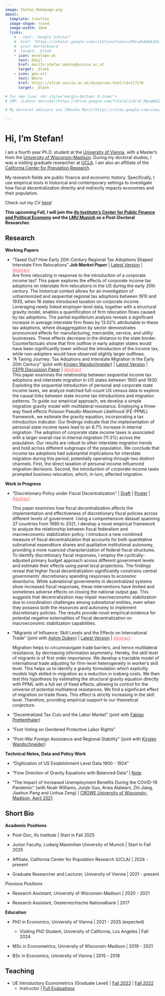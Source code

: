 ---
image: Stefan_Homepage.png
about:
  template: trestles
  image-shape: round
  image-width: 18em
  links:
    # - text: "Google Scholar"
    #  href: "https://scholar.google.com/citations?user=sFKrvAkAAAAJ&hl=en&oi=sra"
    #  icon: mortarboard
    #  target: _blank
    - icon: envelope-at
      text: Email
      href: mailto:stefan.smutny@univie.ac.at
      target: _blank
    - icon: geo-alt
      text: Where
      href: https://ufind.univie.ac.at/de/person.html?id=117176
      target: _blank

# for new line: <br style="margin-bottom: 0.2rem;">
# JMP: [Latest Version](https://drive.google.com/file/d/1idrsD_MqsqWU3ZRCHVjIHrHDyECoU2Ji/view?usp=sharing){target="_blank"}

# My doctoral advisors are [Monika Merz](https://sites.google.com/view/monikamerz){target="_blank"} and [Kirsten Wandschneider](https://wirtschaftsgeschichte.univie.ac.at/menschen/wissenschaftliche-mitarbeiterinnen/wandschneider-kirsten/){target="_blank"}.

---

# Hi, I'm Stefan! 

I am a fourth year Ph.D. student at the [University of Vienna](https://econ.univie.ac.at/){target="_blank"}, with a Master's from the [University of Wisconsin-Madison](https://econ.wisc.edu/){target="_blank"}. During my doctoral studies, I was a visiting graduate researcher at [UCLA](https://economics.ucla.edu/){target="_blank"}. I am also an affiliate of the [California Center for Population Research](https://ccpr.ucla.edu//){target="_blank"}.

My research fields are public finance and economic history. Specifically, I use empirical tools in historical and contemporary settings to investigate how fiscal decentralization directly and indirectly impacts economies and their population.

Check out my CV [here](https://drive.google.com/file/d/1snHpHVrMZMgXSdY6m4Gn6cG-mf3UzUEl/view?usp=drive_link){target="_blank"}!

**This upcoming Fall, I will join the [ifo Institute's Center for Public Finance and Political Economy](https://www.ifo.de/en/research/ifo-center-for-public-finance-and-political-economy){target="_blank"} and the [LMU Munich](https://www.econ.lmu.de/en/index.html){target="_blank"} as a Post-Doctoral Researcher.**


## Research

**Working Papers**

- "Taxed Out? How Early 20th Century Regional Tax Adoptions Shaped Interstate Firm Relocations"
  ***Job Market Paper*** \| [Latest Version](https://drive.google.com/file/d/1idrsD_MqsqWU3ZRCHVjIHrHDyECoU2Ji/view?usp=sharing){target="_blank"} \| <a data-bs-toggle="collapse" data-bs-target="#collapseExample1" aria-expanded="false" aria-controls="collapseExample1" style="cursor: pointer; text-decoration: underline; color: #eb6864;">
  Abstract
</a> <br>
 <div class="collapse" id="collapseExample1" style="border: none;">
  <div class="card card-body no-border">
    Are firms relocating in response to the introduction of a corporate income tax? This paper explores the effects of corporate income tax adoptions on interstate firm relocations in the US during the early 20th century. The historical context allows for an investigation of unharmonized and sequential regional tax adoptions between 1910 and 1930, when 16 states introduced taxation on corporate income. Leveraging newly linked employer-level data, together with a structural gravity model, enables a quantification of firm relocation flows caused by tax adoptions. The partial equilibrium analysis reveals a significant increase in average interstate firm flows by 13.02% attributable to these tax adoptions, where disaggregation by sector demonstrates pronounced effects for manufacturing, mercantile, service, and utility businesses. These effects decrease in the distance to the state border. Counterfactuals show that firm outflow in early adopter states would have been significantly lower without the introduction of the income tax, while non-adopters would have observed slightly larger outflows. </div>
</div>

- "A Taxing Journey: Tax Adoptions and Interstate Migration in the Early 20th Century" (joint with [Kirsten Wandschneider](https://wirtschaftsgeschichte.univie.ac.at/en/people/faculty/wandschneider-kirsten/){target="_blank"}) \|
  [Latest Version](https://drive.google.com/file/d/1TFStq97dHhxE_um10eeLCwTjCxucrtox/view?usp=sharing){target="_blank"} \| [CEPR Discussion Paper](https://cepr.org/publications/dp18729){target="_blank"} \| <a data-bs-toggle="collapse" data-bs-target="#collapseExample" aria-expanded="false" aria-controls="collapseExample" style="cursor: pointer; text-decoration: underline; color: #eb6864;">
  Abstract
</a> <br>
<div class="collapse" id="collapseExample">
  <div class="card card-body no-border">
    This paper examines the relationship between sequential income tax adoptions and interstate migration in US states between 1900 and 1930. Exploiting the sequential introduction of personal and corporate state income taxes, we analyze matched full-count US census data to explore the causal links between state income tax introductions and migration patterns. To guide our empirical approach, we develop a simple migration gravity model with multilateral resistance. Employing a three-way fixed effects Poisson Pseudo-Maximum Likelihood (FE-PPML) framework, we estimate the gravity equation, incorporating a tax introduction indicator. Our findings indicate that the implementation of personal state income taxes lead to an 8.7% increase in internal migration. The adoption of corporate state income taxes is associated with a larger overall rise in internal migration (11.3%) across the population. Our results are robust to other interstate migration trends and hold across different subgroups of the population.  We conclude that income tax adoptions had substantial implications for interstate migration during this period, potentially operating through two distinct channels. First, the direct taxation of personal income influenced migration decisions. Second, the introduction of corporate income taxes prompted business relocation, which, in turn, affected migration. </div>
</div>

**Work in Progress**

- "Discretionary Policy under Fiscal Decentralization" \| [Draft](https://drive.google.com/file/d/1CMybOPIo-S-Lz_nZsLb5jjaUBlK14Rzh/view?usp=drive_link){target="_blank"} \|
  [Poster](StabilizationPolicy_Poster.pdf){target="_blank"} \| <a data-bs-toggle="collapse" data-bs-target="#collapseExample2" aria-expanded="false" aria-controls="collapseExample2" style="cursor: pointer; text-decoration: underline; color: #eb6864;">
  Abstract
</a> <br>
<div class="collapse" id="collapseExample2" style="border: none;">
  <div class="card card-body no-border">
    This paper examines how fiscal decentralization affects the implementation and effectiveness of discretionary fiscal policies across different levels of government. Using a comprehensive dataset spanning 37 countries from 1990 to 2021, I develop a novel empirical framework to analyze the relationship between fiscal federalism and macroeconomic stabilization policy. I introduce a new combined measure of fiscal decentralization that accounts for both quantitative subnational expenditure shares and qualitative institutional autonomy, providing a more nuanced characterization of federal fiscal structures. To identify discretionary fiscal responses, I employ the cyclically-adjusted primary budget approach across different government levels and estimate their effects using panel local projections. The findings reveal that higher fiscal decentralization significantly constrains central governments' discretionary spending responses to economic downturns. While subnational governments in decentralized systems show increased fiscal responses, these interventions have limited and sometimes adverse effects on closing the national output gap. This suggests that decentralization may impair macroeconomic stabilization due to coordination challenges among subnational entities, even when they possess both the resources and autonomy to implement discretionary policies. The results provide novel empirical evidence for potential negative externalities of fiscal decentralization on macroeconomic stabilization capabilities. </div>
</div>

- "Migrants of Influence: Skill Levels and the Effects on International Trade" (joint with [Ashim Dubey](https://sites.google.com/view/ashim-dubey){target="_blank"}) \|
  [Latest Version](https://drive.google.com/file/d/1t8L7Jj5MSBhZhVJQYEr1DryyB3HkUiO-/view){target="_blank"} \| <a data-bs-toggle="collapse" data-bs-target="#collapseExample3" aria-expanded="false" aria-controls="collapseExample3" style="cursor: pointer; text-decoration: underline; color: #eb6864;">
  Abstract
</a> <br>
<div class="collapse" id="collapseExample3" style="border: none;">
  <div class="card card-body no-border">
    Migration helps to circumnavigate trade barriers, and hence multilateral resistance, by decreasing information asymmetry. Hereby, the skill level of migrants is of first order importance. We develop a tractable model of international trade adjusting for firm-level heterogeneity in worker's skill level. This helps us to identify a gravity formulation which explicitly models high skilled in-migration as a reduction in iceberg costs. We then test this hypothesis by estimating the structural gravity equation directly with PPML with a full set of fixed effects, allowing to control for the universe of potential multilateral resistances. We find a significant effect of migration on trade flows. This effect is strictly increasing in the skill level. Therefore, providing empirical support to our theoretical conjecture. </div>
</div>

- "Decentralized Tax Cuts and the Labor Market" (joint with [Fabian Prettenthaler](https://fabianprettenthaler.github.io/){target="_blank"}) <br style="margin-bottom: 0.2rem;">

- "Foot Voting on Gendered Protective Labor Rights" <br style="margin-bottom: 0.2rem;">

- "Post-War Foreign Assistance and Regional Stability" (joint with [Kirsten Wandschneider](https://wirtschaftsgeschichte.univie.ac.at/en/people/faculty/wandschneider-kirsten/){target="_blank"})

**Technical Notes, Data and Policy Work**

- "Digitization of US Establishment Level Data 1900 - 1924" <br style="margin-bottom: 0.2rem;">

- "Flow Direction of Gravity Equations with Balanced Data" \|
  [Note](https://drive.google.com/file/d/1nTiauB2LX-74UdGsLRscIwY3Z6u-Rucq/view?usp=sharing){target="_blank"}

- "The Impact of Increased Unemployment Benefits During the COVID-19 Pandemic" (with Noah Williams, Junjie Guo, Arwa Alalwani, Zhi Jiang, Jiashun Pang and Linhua Zeng) \| [CROWE University of Wisconsin-Madison, April 2021](https://crowe.wisc.edu/2021/04/01/the-impact-of-increased-unemployment-benefits-during-the-covid-19-pandemic/){target="_blank"} <br style="margin-bottom: 0.2rem;">

## Short Bio

**Academic Positions**

- Post-Doc, ifo Institute \| Start in Fall 2025

- Junior Faculty, Ludwig Maximilian University of Munich \| Start in Fall 2025

- Affiliate, California Center for Population Research (UCLA) \| 2024 - present 

- Graduate Researcher and Lecturer, University of Vienna \| 2021 - present 

*Previous Positions*

- Research Assistant, University of Wisconsin-Madison \| 2020 - 2021 

- Research Assistant, Oesterreichische Nationalbank \| 2017 

**Education**

<div style="margin-bottom: 0.5rem;">
- PhD in Economics, University of Vienna | 2021 - 2025 (expected)
  <div style="margin-top: 0.2rem; margin-bottom: 0.2rem;">
  - Visiting PhD Student, University of California, Los Angeles | Fall 2024
  </div>
</div>

- MSc in Econometrics, University of Wisconsin-Madison \| 2019 - 2021 

- BSc in Economics, University of Vienna \| 2015 - 2018 

## Teaching

-   UE Introductory Econometrics (Graduate Level) \| [Fall 2023](https://ufind.univie.ac.at/en/course.html?lv=040115&semester=2023W){target="_blank"} \| [Fall 2022](https://ufind.univie.ac.at/en/course.html?lv=040115&semester=2022W){target="_blank"} <br style="margin-bottom: 0.2rem;">
    -   Instructor \| [Full Evaluations](Evaluations_Stefan.pdf){target="_blank"}
    
    
   
    
    
    
